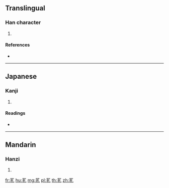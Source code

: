 {{character info/new}}
==Translingual==

===Han character===
{{Han char|rn=140|rad=艸|as=04|sn=10|four=44410|canj=TNDU}}

# {{defn|Han|sort=艸04}}

====References====
* {{Han ref|kx=1019.300|dkj=30714|dj=1477.130|hdz=53185.060|uh=82A4|ud=33444|bh=CDC3|bd=52675}}

----

==Japanese==

===Kanji===
{{ja-kanji|grade=|rs=艸04}}

# {{defn|lang=ja|sort=艸04}}

====Readings====
* {{ja-readings|on=[[こう]] (kō), [[く]] (ku)|kun=[[ねぎ]] (negi)|nanori=}}

----

==Mandarin==

===Hanzi===
{{cmn-hanzi|pin=[[gài]] ([[gai4]]), [[kōu]] ([[kou1]])|wg=kai<sup>4</sup>, k'ou<sup>1</sup>}}

# {{defn|lang=cmn|sort=艸04}}

[[fr:芤]]
[[hu:芤]]
[[mg:芤]]
[[pl:芤]]
[[th:芤]]
[[zh:芤]]